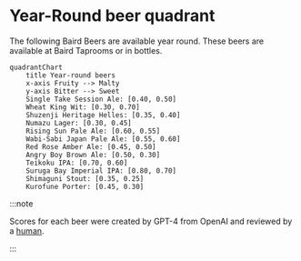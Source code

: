 # Year-Round beer quadrant

The following Baird Beers are available year round. These beers are available at Baird Taprooms or in bottles.

```mermaid
quadrantChart
    title Year-round beers
    x-axis Fruity --> Malty
    y-axis Bitter --> Sweet
    Single Take Session Ale: [0.40, 0.50]
    Wheat King Wit: [0.30, 0.70]
    Shuzenji Heritage Helles: [0.35, 0.40]
    Numazu Lager: [0.30, 0.45]
    Rising Sun Pale Ale: [0.60, 0.55]
    Wabi-Sabi Japan Pale Ale: [0.55, 0.60]
    Red Rose Amber Ale: [0.45, 0.50]
    Angry Boy Brown Ale: [0.50, 0.30]
    Teikoku IPA: [0.70, 0.60]
    Suruga Bay Imperial IPA: [0.80, 0.70]
    Shimaguni Stout: [0.35, 0.25]
    Kurofune Porter: [0.45, 0.30]
```

:::note

Scores for each beer were created by GPT-4 from OpenAI and reviewed by a [human](https://github.com/josh-wong).

:::
